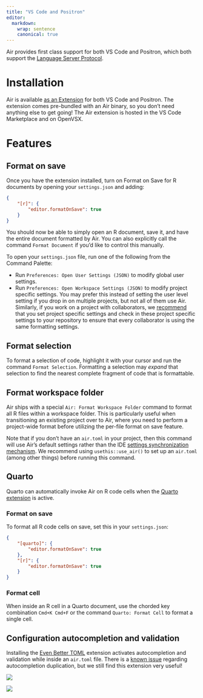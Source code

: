 ```yaml
---
title: "VS Code and Positron"
editor:
  markdown:
    wrap: sentence
    canonical: true
---
```


Air provides first class support for both VS Code and Positron, which both support the [Language Server Protocol](https://microsoft.github.io/language-server-protocol/).

# Installation

Air is available [as an Extension](https://marketplace.visualstudio.com/items?itemName=Posit.air-vscode) for both VS Code and Positron.
The extension comes pre-bundled with an Air binary, so you don't need anything else to get going!
The Air extension is hosted in the VS Code Marketplace and on OpenVSX.

# Features

## Format on save

Once you have the extension installed, turn on Format on Save for R documents by opening your `settings.json` and adding:

``` json
{
    "[r]": {
        "editor.formatOnSave": true
    }
}
```

You should now be able to simply open an R document, save it, and have the entire document formatted by Air.
You can also explicitly call the command `Format Document` if you'd like to control this manually.

To open your `settings.json` file, run one of the following from the Command Palette:

-   Run `Preferences: Open User Settings (JSON)` to modify global user settings.
-   Run `Preferences: Open Workspace Settings (JSON)` to modify project specific settings.
    You may prefer this instead of setting the user level setting if you drop in on multiple projects, but not all of them use Air. Similarly, if you work on a project with collaborators, we [recommend](configuration.qmd "Configuration recommendations") that you set project specific settings and check in these project specific settings to your repository to ensure that every collaborator is using the same formatting settings.

<!--# Come back and add video -->

## Format selection

To format a selection of code, highlight it with your cursor and run the command `Format Selection`.
Formatting a selection may *expand* that selection to find the nearest complete fragment of code that is formattable.

<!--# Come back and add video -->

## Format workspace folder

Air ships with a special `Air: Format Workspace Folder` command to format all R files within a workspace folder.
This is particularly useful when transitioning an existing project over to Air, where you need to perform a project-wide format before utilizing the per-file format on save feature.

Note that if you don't have an `air.toml` in your project, then this command will use Air's default settings rather than the IDE [settings synchronization mechanism](configuration.qmd#configuration-settings-synchronization).
We recommend using `usethis::use_air()` to set up an `air.toml` (among other things) before running this command.

## Quarto

Quarto can automatically invoke Air on R code cells when the [Quarto extension](https://marketplace.visualstudio.com/items?itemName=quarto.quarto) is active.

### Format on save

To format all R code cells on save, set this in your `settings.json`:

``` json
{
    "[quarto]": {
        "editor.formatOnSave": true
    },
    "[r]": {
        "editor.formatOnSave": true
    }
}
```

<!--# Come back and add video -->

### Format cell

When inside an R cell in a Quarto document, use the chorded key combination `Cmd+K Cmd+F` or the command `Quarto: Format Cell` to format a single cell.

<!--# Come back and add video -->

## Configuration autocompletion and validation

Installing the [Even Better TOML](https://marketplace.visualstudio.com/items?itemName=tamasfe.even-better-toml) extension activates autocompletion and validation while inside an `air.toml` file.
There is a [known issue](https://github.com/tamasfe/taplo/issues/514) regarding autocompletion duplication, but we still find this extension very useful!

![](images/autocomplete-persistent-line-breaks.png){fig-align="center"}

![](images/autocomplete-line-ending.png){fig-align="center"}
